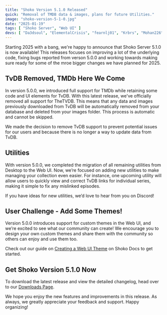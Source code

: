```yaml
---
title: "Shoko Version 5.1.0 Released"
quick: "Removal of TMDB data & images, plans for future Utilities."
image: "shoko-version-5-1-0.jpg"
date: "2025-01-19"
tags: [ "Shoko Server", "Web UI" ]
devs: [ "Da3dsoul", "ElementalCrisis", "fearnlj01", "Krbrs", "Mohan226", "Natyusha", "Revam", ]
---
```


Starting 2025 with a bang, we're happy to announce that Shoko Server 5.1.0 is now available! This releases focuses on
improving a lot of the underlying code, fixing bugs reported from verson 5.0.0 and working towards making sure ready
for some of the mroe bigger changes we have planned for 2025.

## TvDB Removed, TMDb Here We Come

In version 5.0.0, we introduced full support for TMDb while retaining some code and UI elements for TvDB. With this
latest release, we've officially removed all support for TheTVDB. This means that any data and images previously
downloaded from TvDB will be automatically removed from your database and deleted from your images folder. This
process is automatic and cannot be skipped.

We made the decision to remove TvDB support to prevent potential issues for our users and because there is no longer a
way to update data from TvDB.

## Utilities

With version 5.0.0, we completed the migration of all remaining utilities from Desktop to the Web UI. Now, we’re
focused on adding new utilities to make managing your collection even easier. For instance, one upcoming utility will
allow users to quickly view and correct TvDB links for individual series, making it simple to fix any mislinked episodes.

If you have ideas for new utilities, we’d love to hear from you on Discord!

## User Challenge - Add Some Themes!

Version 5.0.0 introduces support for custom themes in the Web UI, and we’re excited to see what our community can
create! We encourage you to design your own custom themes and share them with the community so others can enjoy and
use them too.

Check out our guide on [Creating a Web UI Theme](https://docs.shokoanime.com/shoko-server/webui-themes) on Shoko Docs
to get started.

## Get Shoko Version 5.1.0 Now

To download the latest release and view the detailed changelog, head over to
our [Downloads Page](https://shokoanime.com/downloads/).

We hope you enjoy the new features and improvements in this release. As always, we greatly appreciate your feedback and
support. Happy organizing!
